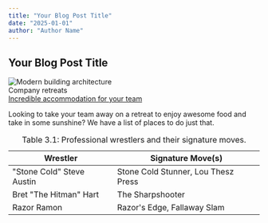 ```yaml
---
title: "Your Blog Post Title"
date: "2025-01-01"
author: "Author Name"
---
```



## Your Blog Post Title
<div class="mx-auto max-w-md overflow-hidden rounded-xl bg-white shadow-md md:max-w-2xl mb-5">
  <div class="md:flex">
    <div class="md:shrink-0">
      <img
        class="h-48 w-full object-cover md:h-full md:w-48"
        src="https://encrypted-tbn0.gstatic.com/images?q=tbn:ANd9GcR9SRRmhH4X5N2e4QalcoxVbzYsD44C-sQv-w&s"
        alt="Modern building architecture"
      />
    </div>
    <div class="p-8">
      <div class="text-sm font-semibold tracking-wide text-indigo-500 uppercase">Company retreats</div>
      <a href="#" class="mt-1 block text-lg leading-tight font-medium text-black hover:underline">
        Incredible accommodation for your team
      </a>
      <p class="mt-2 text-gray-500">
        Looking to take your team away on a retreat to enjoy awesome food and take in some sunshine? We have a list of
        places to do just that.
      </p>
    </div>
  </div>
</div>
<HelloMDX />

<table>
  <caption class="caption-top">
    Table 3.1: Professional wrestlers and their signature moves.
  </caption>
  <thead>
    <tr>
      <th>Wrestler</th>
      <th>Signature Move(s)</th>
    </tr>
  </thead>
  <tbody>
    <tr>
      <td>"Stone Cold" Steve Austin</td>
      <td>Stone Cold Stunner, Lou Thesz Press</td>
    </tr>
    <tr>
      <td>Bret "The Hitman" Hart</td>
      <td>The Sharpshooter</td>
    </tr>
    <tr>
      <td>Razor Ramon</td>
      <td>Razor's Edge, Fallaway Slam</td>
    </tr>
  </tbody>
</table>


<Calendar aria-label="Date (No Selection)" />